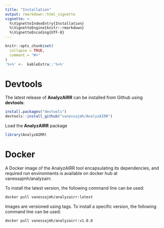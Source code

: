 ```yaml
---
title: "Installation"
output: rmarkdown::html_vignette
vignette: >
  %\VignetteIndexEntry{Installation}
  %\VignetteEngine{knitr::rmarkdown}
  %\VignetteEncoding{UTF-8}
---
```



```r
knitr::opts_chunk$set(
  collapse = TRUE,
  comment = "#>"
)
'%>%' <-  kableExtra::'%>%'

```

# Devtools
The latest release of **AnalyzAIRR** can be installed from Github using **devtools**:
```r
install.packages("devtools")  
devtools::install_github("vanessajmh/AnalyzAIRR")
```

Load the **AnalyzAIRR** package
```r
library(AnalyzAIRR)
```

# Docker
A Docker image of the AnalyzAIRR tool encapsulating its dependencies, and required run environments is available on docker hub at vanessajmh/analyzairr.

To install the latest version, the following command line can be used:
```bash
docker pull vanessajmh/analyzairr:latest
```

Images are versioned using tags. To install a specific version,  the following command line can be used:

```bash
docker pull vanessajmh/analyzairr:v1.0.0

```



